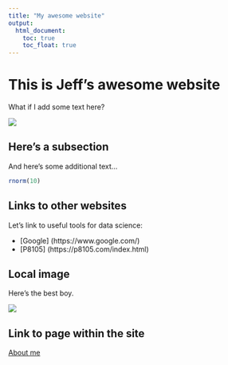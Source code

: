 ```yaml
---
title: "My awesome website"
output: 
  html_document:
    toc: true
    toc_float: true
---
```


# This is Jeff's awesome website

What if I add some text here? 

![](https://media.giphy.com/media/drXGoW1iudhKw/giphy.gif)

## Here's a subsection

And here's some additional text... 

```r
rnorm(10)
```

## Links to other websites

Let's link to useful tools for data science: 

* [Google] (https://www.google.com/)
* [P8105] (https://p8105.com/index.html)

## Local image 

Here's the best boy. 

![](images/bestboy.jpeg)

## Link to page within the site 

[About me](about.html)

